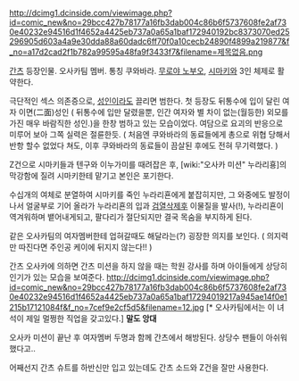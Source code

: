 http://dcimg1.dcinside.com/viewimage.php?id=comic_new&no=29bcc427b78177a16fb3dab004c86b6f5737608fe2af730e40232e94516d1f4652a4425eb737a0a65a1baf172940192bc8373070ed25296905d603a4a9e30dda88a60dadc6ff70f0a10cecb24890f4899a219877&f_no=a17d2cad2f1b782a99595a48fa9f3433f7&filename=제목없음.png


[[간츠]] 등장인물. 오사카팀 멤버. 통칭 쿠와바라. 
[[무로야 노부오]], [[시마키]]와 3인 체제로 활약한다. 

극단적인 섹스 의존증으로, [[성인]]이라도 끌리면 범한다. 첫 등장도 뒤통수에 입이 달린 여자 이면(二面)성인 ( 뒤통수에 입만 달렸을뿐, 인간 여자와 별 차이 없는(월등한) 외모를 가진 매우 바람직한 성인.)을 한창 범하고 있는 모습이었다. 여담으로 요괴의 반응으로 미루어 보아 그쪽 실력은 절륜한듯. ( 처음엔 쿠와바라의 동료들에게 총으로 위협 당해서 반항 할수 없었다 쳐도, 이후 쿠와바라의 동료들이 끔살된 후에도 전혀 무기력했다. )

Z건으로 시마키들과 텐구와 이누가미를 때려잡은 후, [wiki:"오사카 미션" 누라리횽]의 막강함에 질려 시마키한테 맡기고 본인은 포기한다. 

수십개의 여체로 분열하여 시마키를 죽인 누라리횬에게 붙잡히지만, 그 와중에도 발정이 나서 얼굴부로 기어 올라가 누라리횬의 입과 [[검열삭제]]후 이물질을 발사(!), 누라리횬이 역겨워하며 뱉어내게되고, 팔다리가 절단되지만 결국 목숨을 부지하게 된다.

같은 오사카팀의 여자멤버한테 업혀갈때도 해달라는(?) 굉장한 의지를 보인다. ( 의지력만 따진다면 주인공 케이에 뒤지지 않는다!! )

간츠 오사카에 의하면 간츠 미션을 하지 않을 때는 학원 강사를 하며 아이들에게 상당히 인기가 있는 모습을 보여준다.
http://dcimg1.dcinside.com/viewimage.php?id=comic_new&no=29bcc427b78177a16fb3dab004c86b6f5737608fe2af730e40232e94516d1f4652a4425eb737a0a65a1baf17294019217a945ae14f0e1215b17121084f&f_no=7cef9e2cf5d5&filename=12.jpg  [* 오사카팀에서는 이 녀석이 제일 멀쩡한 직업을 갖고있다.]
'''말도 앙대'''

오사카 미션이 끝난 후 여자멤버 두명과 함께 간츠에서 해방된다. 상당수 팬들이 아쉬워했다고.. 

어째선지 간츠 슈트를 하반신만 입고 있는데도 간츠 소드와 Z건을 잘만 사용한다.
